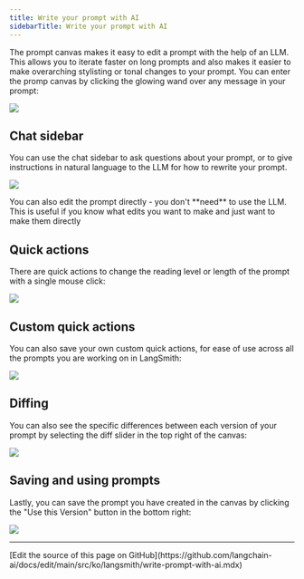 ```yaml
---
title: Write your prompt with AI
sidebarTitle: Write your prompt with AI
---
```


The prompt canvas makes it easy to edit a prompt with the help of an LLM. This allows you to iterate faster on long prompts and also makes it easier to make overarching stylisting or tonal changes to your prompt. You can enter the promp canvas by clicking the glowing wand over any message in your prompt:

![](/langsmith/images/prompt-canvas-open.gif)

## Chat sidebar

You can use the chat sidebar to ask questions about your prompt, or to give instructions in natural language to the LLM for how to rewrite your prompt.

![](/langsmith/images/prompt-canvas-rewrite.gif)

<Note>
You can also edit the prompt directly - you don't **need** to use the LLM. This is useful if you know what edits you want to make and just want to make them directly
</Note>

## Quick actions

There are quick actions to change the reading level or length of the prompt with a single mouse click:

![](/langsmith/images/prompt-canvas-quick-actions.gif)

## Custom quick actions

You can also save your own custom quick actions, for ease of use across all the prompts you are working on in LangSmith:

![](/langsmith/images/prompt-canvas-custom-quick-action.gif)

## Diffing

You can also see the specific differences between each version of your prompt by selecting the diff slider in the top right of the canvas:

![](/langsmith/images/prompt-canvas-diff.gif)

## Saving and using prompts

Lastly, you can save the prompt you have created in the canvas by clicking the "Use this Version" button in the bottom right:

![](/langsmith/images/prompt-canvas-save.gif)

---

<Callout icon="pen-to-square" iconType="regular">
  [Edit the source of this page on GitHub](https://github.com/langchain-ai/docs/edit/main/src/ko/langsmith/write-prompt-with-ai.mdx)
</Callout>
